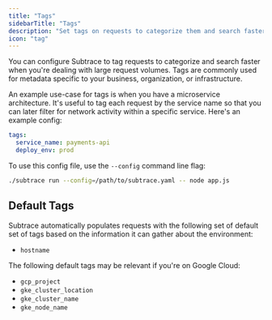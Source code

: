 ```yaml
---
title: "Tags"
sidebarTitle: "Tags"
description: "Set tags on requests to categorize them and search faster"
icon: "tag"
---
```


You can configure Subtrace to tag requests to categorize and search faster when
you're dealing with large request volumes. Tags are commonly used for metadata
specific to your business, organization, or infrastructure.

An example use-case for tags is when you have a microservice architecture. It's
useful to tag each request by the service name so that you can later filter for
network activity within a specific service. Here's an example config:

```yaml
tags:
  service_name: payments-api
  deploy_env: prod
```

To use this config file, use the `--config` command line flag:

```bash
./subtrace run --config=/path/to/subtrace.yaml -- node app.js
```

## Default Tags

Subtrace automatically populates requests with the following set of default set
of tags based on the information it can gather about the environment:

- `hostname`

The following default tags may be relevant if you're on Google Cloud:

- `gcp_project`
- `gke_cluster_location`
- `gke_cluster_name`
- `gke_node_name`
